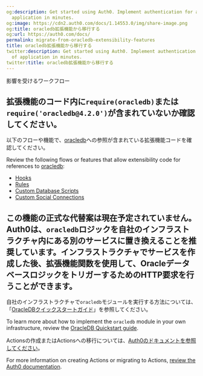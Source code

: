 ```yaml
---
og:description: Get started using Auth0. Implement authentication for any kind of
  application in minutes.
og:image: https://cdn2.auth0.com/docs/1.14553.0/img/share-image.png
og:title: oracledb拡張機能から移行する
og:url: https://auth0.com/docs/
permalink: migrate-from-oracledb-extensibility-features
title: oracledb拡張機能から移行する
twitter:description: Get started using Auth0. Implement authentication for any kind
  of application in minutes.
twitter:title: oracledb拡張機能から移行する
---
```


影響を受けるワークフロー

## 拡張機能のコード内に`require(oracledb)`または`require('oracledb@4.2.0')`が含まれていないか確認してください。

以下のフローや機能で、[oracledb]()への参照が含まれている拡張機能コードを確認してください。

Review the following flows or features that allow extensibility code for references to [oracledb](https://www.npmjs.com/package/oracledb):

* [Hooks](/docs/customize/hooks)
* [Rules](/docs/customize/rules)
* [Custom Database Scripts](/docs/authenticate/database-connections/custom-db/create-db-connection#create-database-action-scripts)
* [Custom Social Connections](/docs/authenticate/identity-providers/social-identity-providers/oauth2)

## この機能の正式な代替案は現在予定されていません。Auth0は、`oracledb`ロジックを自社のインフラストラクチャ内にある別のサービスに置き換えることを推奨しています。インフラストラクチャでサービスを作成した後、拡張機能関数を使用して、OracleデータベースロジックをトリガーするためのHTTP要求を行うことができます。

自社のインフラストラクチャで`oracledb`モジュールを実行する方法については、「[OracleDBクイックスタートガイド]()」を参照してください。

To learn more about how to implement the `oracledb` module in your own infrastructure, review the [OracleDB Quickstart guide](https://node-oracledb.readthedocs.io/en/latest/user_guide/installation.html#quickstart).

Actionsの作成またはActionsへの移行については、[Auth0のドキュメントを参照してください]()。

For more information on creating Actions or migrating to Actions, [review the Auth0 documentation](/docs/customize/actions).